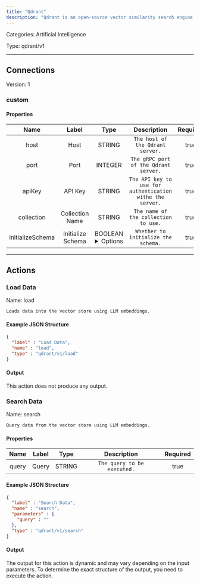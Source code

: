 ```yaml
---
title: "Qdrant"
description: "Qdrant is an open-source vector similarity search engine designed to handle high-dimensional data, enabling efficient and scalable nearest neighbor search for applications like recommendation systems and machine learning."
---
```



Categories: Artificial Intelligence


Type: qdrant/v1

<hr />



## Connections

Version: 1


### custom

#### Properties

|      Name       |      Label     |     Type     |     Description     | Required |
|:---------------:|:--------------:|:------------:|:-------------------:|:--------:|
| host | Host | STRING | `The host of the Qdrant server.` | true |
| port | Port | INTEGER | `The gRPC port of the Qdrant server.` | true |
| apiKey | API Key | STRING | `The API key to use for authentication withe the server.` | true |
| collection | Collection Name | STRING | `The name of the collection to use.` | true |
| initializeSchema | Initialize Schema | BOOLEAN <details> <summary> Options </summary> true, false </details> | `Whether to initialize the schema.` | true |





<hr />



## Actions


### Load Data
Name: load

`Loads data into the vector store using LLM embeddings.`

#### Example JSON Structure
```json
{
  "label" : "Load Data",
  "name" : "load",
  "type" : "qdrant/v1/load"
}
```

#### Output

This action does not produce any output.




### Search Data
Name: search

`Query data from the vector store using LLM embeddings.`

#### Properties

|      Name       |      Label     |     Type     |     Description     | Required |
|:---------------:|:--------------:|:------------:|:-------------------:|:--------:|
| query | Query | STRING | `The query to be executed.` | true |

#### Example JSON Structure
```json
{
  "label" : "Search Data",
  "name" : "search",
  "parameters" : {
    "query" : ""
  },
  "type" : "qdrant/v1/search"
}
```

#### Output

The output for this action is dynamic and may vary depending on the input parameters. To determine the exact structure of the output, you need to execute the action.






